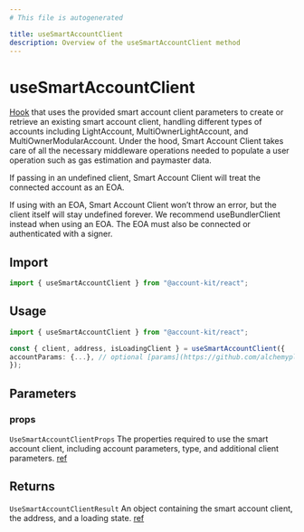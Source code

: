 ```yaml
---
# This file is autogenerated

title: useSmartAccountClient
description: Overview of the useSmartAccountClient method
---
```


# useSmartAccountClient

[Hook](https://github.com/alchemyplatform/aa-sdk/blob/main/account-kit/react/src/hooks/useSmartAccountClient.ts) that uses the provided smart account client parameters to create or retrieve an existing smart account client, handling different types of accounts including LightAccount, MultiOwnerLightAccount, and MultiOwnerModularAccount.
Under the hood, Smart Account Client takes care of all the necessary middleware operations needed to populate a user operation such as gas estimation and paymaster data.

If passing in an undefined client, Smart Account Client will treat the connected account as an EOA.

If using with an EOA, Smart Account Client won’t throw an error, but the client itself will stay undefined forever. We recommend useBundlerClient instead when using an EOA. The EOA must also be connected or authenticated with a signer.

## Import

```ts
import { useSmartAccountClient } from "@account-kit/react";
```

## Usage

```ts
import { useSmartAccountClient } from "@account-kit/react";

const { client, address, isLoadingClient } = useSmartAccountClient({
accountParams: {...}, // optional [params](https://github.com/alchemyplatform/aa-sdk/blob/main/account-kit/core/src/actions/createAccount.ts#L23) to further configure the account
});
```

## Parameters

### props

`UseSmartAccountClientProps`
The properties required to use the smart account client, including account parameters, type, and additional client parameters. [ref](https://github.com/alchemyplatform/aa-sdk/blob/main/account-kit/react/src/hooks/useSmartAccountClient.ts#L19)

## Returns

`UseSmartAccountClientResult`
An object containing the smart account client, the address, and a loading state. [ref](https://github.com/alchemyplatform/aa-sdk/blob/main/account-kit/react/src/hooks/useSmartAccountClient.ts#L24)
